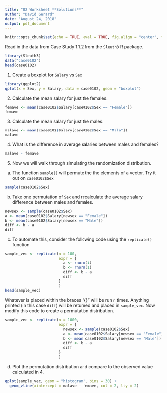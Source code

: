 ```yaml
---
title: "02 Worksheet **Solutions**"
author: "David Gerard"
date: "August 24, 2018"
output: pdf_document
---
```


```r
knitr::opts_chunk$set(echo = TRUE, eval = TRUE, fig.align = "center", fig.width = 4, fig.height = 3)
```

Read in the data from Case Study 1.1.2 from the `Sleuth3` R package.

```r
library(Sleuth3)
data("case0102")
head(case0102)
```

1. Create a boxplot for `Salary` vs `Sex`

```r
library(ggplot2)
qplot(x = Sex, y = Salary, data = case0102, geom = "boxplot")
```

2. Calculate the mean salary for just the females.

```r
femave <- mean(case0102$Salary[case0102$Sex == "Female"])
femave
```


3. Calculate the mean salary for just the males.

```r
malave <- mean(case0102$Salary[case0102$Sex == "Male"])
malave
```

4. What is the difference in average salaries between males and females?

```r
malave - femave
```


5. Now we will walk through simulating the randomization distribution.

a. The function `sample()` will permute the the elements of a vector. Try it out on `case0102$Sex`
```r
sample(case0102$Sex)
```

b. Take one permutation of `Sex` and recalculate the average salary difference between males and females.

```r
newsex <- sample(case0102$Sex)
a <- mean(case0102$Salary[newsex == "Female"])
b <- mean(case0102$Salary[newsex == "Male"])
diff <- b - a
diff
```


c. To automate this, consider the following code using the `replicate()` function
```r
sample_vec <- replicate(n = 100,
                        expr = {
                          a <- rnorm(1)
                          b <- rnorm(1)
                          diff <- b - a
                          diff
                        }
                        )
head(sample_vec)
```
Whatever is placed within the braces "{}" will be run `n` times. Anything printed (in this case `diff`) will be returned and placed in `sample_vec`. Now modify this code to create a permutation distribution.

```r
sample_vec <- replicate(n = 1000,
                        expr = {
                          newsex <- sample(case0102$Sex)
                          a <- mean(case0102$Salary[newsex == "Female"])
                          b <- mean(case0102$Salary[newsex == "Male"])
                          diff <- b - a
                          diff
                        }
                        )
```

d. Plot the permutation distribution and compare to the observed value calculated in 4.

```r
qplot(sample_vec, geom = "histogram", bins = 30) +
  geom_vline(xintercept = malave - femave, col = 2, lty = 2)
```





